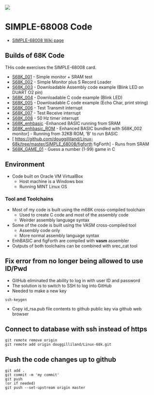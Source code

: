 <img src="http://land-boards.com/blwiki/images/d/d4/SIMPLE-68008_P475-720px.jpg"></img>

= SIMPLE-68008 Code =

* [http://land-boards.com/blwiki/index.php?title=SIMPLE-68008 SIMPLE-68008 Wiki page]

== Builds of 68K Code ==

THis code exercises the SIMPLE-68008 card.

* [https://github.com/douggilliland/Linux-68k/blob/master/SIMPLE_68008/S68K_001/S68K_001.s S68K_001] - Simple monitor + SRAM test 
* [https://github.com/douggilliland/Linux-68k/blob/master/SIMPLE_68008/S68K_001/S68K_002.s S68K_002] - Simple Monitor plus S Record Loader
* [https://github.com/douggilliland/Linux-68k/blob/master/SIMPLE_68008/S68K_001/S68K_003.s S68K_003] - Downloadable Assembly code example (Blink LED on DUART O2 pin)
* [https://github.com/douggilliland/Linux-68k/blob/master/SIMPLE_68008/S68K_001/S68K_004.s S68K_004] - Downloadable C code example (Blink LED)
* [https://github.com/douggilliland/Linux-68k/blob/master/SIMPLE_68008/S68K_001/S68K_005.s S68K_005] - Downloadable C code example (Echo Char, print string)
* [https://github.com/douggilliland/Linux-68k/blob/master/SIMPLE_68008/S68K_001/S68K_006.s S68K_006] - Test Transmit interrupt
* [https://github.com/douggilliland/Linux-68k/blob/master/SIMPLE_68008/S68K_001/S68K_007.s S68K_007] - Test Receive interrupt
* [https://github.com/douggilliland/Linux-68k/blob/master/SIMPLE_68008/S68K_001/S68K_008.s S68K_008] - 50 Hz timer interrupt
* [https://github.com/douggilliland/Linux-68k/tree/master/SIMPLE_68008/S68K_enhbasic S68K_enhbasic] -Enhanced BASIC running from SRAM
* [https://github.com/douggilliland/Linux-68k/tree/master/SIMPLE_68008/S68K_enhbasic_ROM S68K_enhbasic_ROM] - Enhanced BASIC bundled with S68K_002 monitor] - Running from 32KB ROM, 'B' to run BASIC 
* [ https://github.com/douggilliland/Linux-68k/tree/master/SIMPLE_68008/figforth figForth] - Runs from SRAM
* [https://github.com/douggilliland/Linux-68k/tree/master/SIMPLE_68008/S68K_GAME_01 S68K_GAME_01] - Guess a number (1-99) game in C

== Environment ==

* Code built on Oracle VM VirtualBox
** Host machine is a Windows box
** Running MINT Linux OS

=== Tool and Toolchains ===

* Most of my code is built using the m68K cross-compiled toolchain
** Used to create C code and most of the assembly code
** Weirder assembly language syntax
* Some of the code is built using the VASM cross-compiled tool
** Assembly code only
** More normal assembly language syntax
* EnhBASIC and figForth are compiled with '''vasm''' assembler
* Outputs of both toolchains can be combined with srec_cat tool

== Fix error from no longer being allowed to use ID/Pwd ==

* GitHub eliminated the ability to log in with user ID and password
* The solution is to switch to SSH to log into GitHub
* Needed to make a new key
<pre>
ssh-keygen
</pre>
* Copy id_rsa.pub file contents to github public key via github web browser

== Connect to database with ssh instead of https ==

<pre>
git remote remove origin
git remote add origin douggilliland/Linux-68k.git
</pre>

== Push the code changes up to github ==

<pre>
git add .
git commit -m 'my commit'
git push
(or if needed)
git push --set-upstream origin master
</pre>
